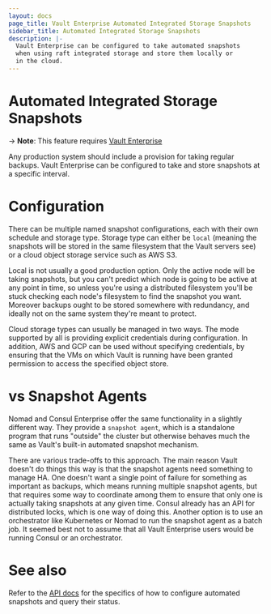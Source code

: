 ```yaml
---
layout: docs
page_title: Vault Enterprise Automated Integrated Storage Snapshots
sidebar_title: Automated Integrated Storage Snapshots
description: |-
  Vault Enterprise can be configured to take automated snapshots
  when using raft integrated storage and store them locally or
  in the cloud.
---
```


# Automated Integrated Storage Snapshots

-> **Note**: This feature requires [Vault Enterprise](https://www.hashicorp.com/products/vault/)

Any production system should include a provision for taking regular backups.
Vault Enterprise can be configured to take and store snapshots at a specific
interval.

# Configuration

There can be multiple named snapshot configurations, each with their own schedule
and storage type.  Storage type can either be `local` (meaning the snapshots will
be stored in the same filesystem that the Vault servers see) or a cloud object
storage service such as AWS S3.

Local is not usually a good production option.  Only the active node will be
taking snapshots, but you can't predict which node is going to be active at
any point in time, so unless you're using a distributed filesystem you'll
be stuck checking each node's filesystem to find the snapshot you want.  Moreover
backups ought to be stored somewhere with redundancy, and ideally not on the
same system they're meant to protect.

Cloud storage types can usually be managed in two ways.  The mode supported by
all is providing explicit credentials during configuration.  In addition, AWS
and GCP can be used without specifying credentials, by ensuring that the VMs on
which Vault is running have been granted permission to access the specified
object store.

# vs Snapshot Agents

Nomad and Consul Enterprise offer the same functionality in a slightly different way.
They provide a `snapshot agent`, which is a standalone program that runs
"outside" the cluster but otherwise behaves much the same as Vault's built-in
automated snapshot mechanism.

There are various trade-offs to this approach.  The main reason Vault doesn't
do things this way is that the snapshot agents need something to manage HA.
One doesn't want a single point of failure for something as important
as backups, which means running multiple snapshot agents, but that requires some
way to coordinate among them to ensure that only one is actually taking snapshots
at any given time.  Consul already has an API for distributed locks, which is
one way of doing this.  Another option is to use an orchestrator like Kubernetes
or Nomad to run the snapshot agent as a batch job.  It seemed best not to assume
that all Vault Enterprise users would be running Consul or an orchestrator.

# See also

Refer to the [API docs](/api/sys/storage/raftautosnapshots) for the specifics
of how to configure automated snapshots and query their status.

